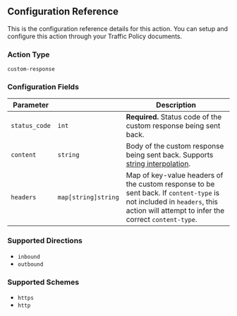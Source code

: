 ## Configuration Reference

This is the configuration reference details for this action. You can setup and configure this action through your Traffic Policy documents.

### Action Type

`custom-response`

### Configuration Fields

| Parameter     | &nbsp;                    | Description                                                                                                                                        |
| ------------- | ------------------------- | -------------------------------------------------------------------------------------------------------------------------------------------------- |
| `status_code` | `int`                     | **Required.** Status code of the custom response being sent back.                                                                                                                 |
| `content`     | `string`                  | Body of the custom response being sent back. Supports [string interpolation](#string-interpolation).                                             |
| `headers`     | `map[string]string`       | Map of key-value headers of the custom response to be sent back. If `content-type` is not included in `headers`, this action will attempt to infer the correct `content-type`. |

### Supported Directions

- `inbound`
- `outbound`

### Supported Schemes

- `https`
- `http`